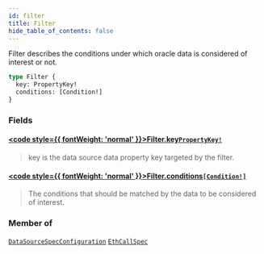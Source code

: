 ```yaml
---
id: filter
title: Filter
hide_table_of_contents: false
---
```








Filter describes the conditions under which oracle data is considered of
interest or not.

```graphql
type Filter {
  key: PropertyKey!
  conditions: [Condition!]
}
```


### Fields

#### [<code style={{ fontWeight: 'normal' }}>Filter.<b>key</b></code>](#)<Bullet />[`PropertyKey!`](/testnet/api/graphql/objects/property-key) <Badge class="secondary" text="non-null"/> <Badge class="secondary" text="object"/>
> key is the data source data property key targeted by the filter.
> 

#### [<code style={{ fontWeight: 'normal' }}>Filter.<b>conditions</b></code>](#)<Bullet />[`[Condition!]`](/testnet/api/graphql/objects/condition) <Badge class="secondary" text="list"/> <Badge class="secondary" text="object"/>
> The conditions that should be matched by the data to be
considered of interest.
> 



### Member of

[`DataSourceSpecConfiguration`](/testnet/api/graphql/objects/data-source-spec-configuration)  <Badge class="secondary" text="object"/><Bullet />[`EthCallSpec`](/testnet/api/graphql/objects/eth-call-spec)  <Badge class="secondary" text="object"/>



